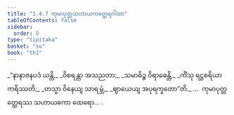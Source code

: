 ```yaml
---
title: "1.4.7 ကုမာပုတ္တသဟာယကတ္ထေရဂါထာ"
tableOfContents: false
sidebar:
  order: 8
type: "tipitaka"
basket: "su"
book: "th1"
---
```



<DynamicBreadcrumb />

<Division number="37" book="th1">

<Paragraph number="84" type="verses" book="th1">
_“နာနာဇနပဒံ ယန္တိ,_  
_ဝိစရန္တာ အသညတာ;_  
_သမာဓိဉ္စ ဝိရာဓေန္တိ,_  
_ကိံသု ရဋ္ဌစရိယာ ကရိဿတိ;_  
_တသ္မာ ဝိနေယျ သာရမ္ဘံ,_  
_ဈာယေယျ အပုရက္ခတော”တိ._  


</Paragraph>
</Division>

<Paragraph number="85" type="center" book="th1">
…  ကုမာပုတ္တတ္ထေရဿ သဟာယကော ထေရော… .
</Paragraph>